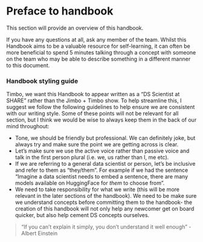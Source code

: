 # Preface to handbook {.unnumbered}

This section will provide an overview of this handbook.

::: {.callout-note collapse="false"}

If you have any questions at all, ask any member of the team. Whilst this Handbook aims to be a valuable resource for self-learning, it can often be more beneficial to spend 5 minutes talking through a concept with someone on the team who may be able to describe something in a different manner to this document.

:::

### Handbook styling guide

Timbo, we want this Handbook to appear written as a "DS Scientist at SHARE" rather than the Jimbo + Timbo show. To help streamline this, I suggest we follow the following guidelines to help ensure we are consistent with our writing style. Some of these points will not be relevant for all section, but I think we would be wise to always keep them in the back of our mind throughout:

-   Tone, we should be friendly but professional. We can definitely joke, but always try and make sure the point we are getting across is clear.
-   Let's make sure we use the active voice rather than passive voice and talk in the first person plural (i.e. we, us rather than I, me etc).
-   If we are referring to a general data scientist or person, let's be inclusive and refer to them as "they/them". For example if we had the sentence "Imagine a data scientist needs to embed a sentence, there are many models available on HuggingFace for *them* to choose from".
-   We need to take responsibility for what we write (this will be more relevant in the later sections of the handbook). We need to be make sure we understand concepts before committing them to the handbook- the creation of this handbook will not only help any newcomer get on board quicker, but also help cement DS concepts ourselves.

> "If you can't explain it simply, you don't understand it well enough" - Albert Einstein
